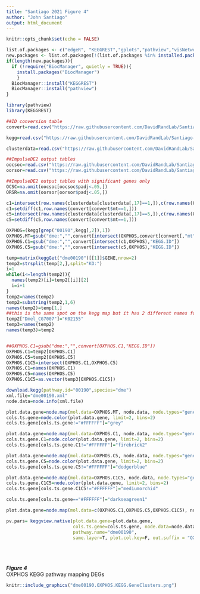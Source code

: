 ```yaml
---
title: "Santiago 2021 Figure 4"
author: "John Santiago"
output: html_document
---
```


```r
knitr::opts_chunk$set(echo = FALSE)
```

```r

list.of.packages <- c("edgeR", "KEGGREST","gplots","pathview","visNetwork","goseq","RcisTarget","dplyr")
new.packages <- list.of.packages[!(list.of.packages %in% installed.packages()[,"Package"])]
if(length(new.packages)){
  if (!require("BiocManager", quietly = TRUE)){
    install.packages("BiocManager")
    }  
  BiocManager::install("KEGGREST")
  BiocManager::install("pathview")
}

library(pathview)
library(KEGGREST)

##ID conversion table
convert=read.csv("https://raw.githubusercontent.com/DavidRandLab/Santiago-et-al-2021-BMC-Genomics/main/Data%20Files/FBgnConversionTable.csv",row.names=1)

kegg=read.csv("https://raw.githubusercontent.com/DavidRandLab/Santiago-et-al-2021-BMC-Genomics/main/Data%20Files/FBgn2KEGG.csv")

clusterdata=read.csv("https://raw.githubusercontent.com/DavidRandLab/Santiago-et-al-2021-BMC-Genomics/main/Data%20Files/MBcluster.seq%20Output.csv",row.names=1)

##ImpulseDE2 output tables
oocsoc=read.csv("https://raw.githubusercontent.com/DavidRandLab/Santiago-et-al-2021-BMC-Genomics/main/Data%20Files/ImpulseDE%20Outputs/Table%20S3G%20OOC-SOC.csv",row.names=1)
oorsor=read.csv("https://raw.githubusercontent.com/DavidRandLab/Santiago-et-al-2021-BMC-Genomics/main/Data%20Files/ImpulseDE%20Outputs/Table%20S3H%20OOR-SOR.csv",row.names=1)

##ImpulseDE2 output tables with significant genes only
OCSC=na.omit(oocsoc[oocsoc$padj<.05,])
ORSR=na.omit(oorsor[oorsor$padj<.05,])

c1=intersect(row.names(clusterdata[clusterdata[,17]==1,]),c(row.names(OCSC),row.names(ORSR)))
c1=setdiff(c1,row.names(convert[convert$mt==1,]))
c5=intersect(row.names(clusterdata[clusterdata[,17]==5,]),c(row.names(OCSC),row.names(ORSR)))
c5=setdiff(c5,row.names(convert[convert$mt==1,]))

OXPHOS=(kegg[grep("00190",kegg[,2]),1])
OXPHOS.MT=gsub("dme:","",convert[intersect(OXPHOS,convert[convert[,"mt"]==1,1]),"KEGG.ID"])
OXPHOS.C1=gsub("dme:","",convert[intersect(c1,OXPHOS),"KEGG.ID"])
OXPHOS.C5=gsub("dme:","",convert[intersect(c5,OXPHOS),"KEGG.ID"])

temp=matrix(keggGet("dme00190")[[1]]$GENE,nrow=2)
temp2=strsplit(temp[2,],split="KO:")
i=1
while(i<=length(temp2)){
  names(temp2)[i]=temp2[[i]][2]
  i=i+1
}
temp2=names(temp2)
temp2=substring(temp2,1,6)
names(temp2)=temp[1,]
##this is the same spot on the kegg map but it has 2 different names for the subunits
temp2["Dmel_CG7007"]="K02155"
temp3=names(temp2)
names(temp3)=temp2


##OXPHOS.C1=gsub("dme:","",convert[OXPHOS.C1,"KEGG.ID"])
OXPHOS.C1=temp2[OXPHOS.C1]
OXPHOS.C5=temp2[OXPHOS.C5]
OXPHOS.C1C5=intersect(OXPHOS.C1,OXPHOS.C5)
OXPHOS.C1=names(OXPHOS.C1)
OXPHOS.C5=names(OXPHOS.C5)
OXPHOS.C1C5=as.vector(temp3[OXPHOS.C1C5])

download.kegg(pathway.id="00190",species="dme")
xml.file="dme00190.xml"
node.data=node.info(xml.file)

plot.data.gene=node.map(mol.data=OXPHOS.MT, node.data, node.types="gene")
cols.ts.gene=node.color(plot.data.gene, limit=2, bins=2)
cols.ts.gene[cols.ts.gene!="#FFFFFF"]="grey"

plot.data.gene=node.map(mol.data=OXPHOS.C1, node.data, node.types="gene")
cols.ts.gene.C1=node.color(plot.data.gene, limit=2, bins=2)
cols.ts.gene[cols.ts.gene.C1!="#FFFFFF"]="firebrick2"

plot.data.gene=node.map(mol.data=OXPHOS.C5, node.data, node.types="gene")
cols.ts.gene.C5=node.color(plot.data.gene, limit=2, bins=2)
cols.ts.gene[cols.ts.gene.C5!="#FFFFFF"]="dodgerblue"

plot.data.gene=node.map(mol.data=OXPHOS.C1C5, node.data, node.types="gene")
cols.ts.gene.C1C5=node.color(plot.data.gene, limit=2, bins=2)
cols.ts.gene[cols.ts.gene.C1C5!="#FFFFFF"]="mediumorchid"

cols.ts.gene[cols.ts.gene=="#FFFFFF"]="darkseagreen1"

plot.data.gene=node.map(mol.data=c(OXPHOS.C1,OXPHOS.C5,OXPHOS.C1C5), node.data, node.types="gene")

pv.pars= keggview.native(plot.data.gene=plot.data.gene,
                         cols.ts.gene=cols.ts.gene, node.data=node.data,
                         pathway.name="dme00190",
                         same.layer=T, plot.col.key=F, out.suffix = "OXPHOS.KEGG.GeneClusters")

```


<br  /><br  /><br  />
***Figure 4***<br  />
OXPHOS KEGG pathway mapping DEGs<br  />
```r
knitr::include_graphics("dme00190.OXPHOS.KEGG.GeneClusters.png")
```
